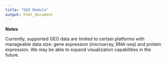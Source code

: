 ```yaml
---
title: "GEO Module"
output: html_document
---
```


**Notes**

Currently, supported GEO data are limited to certain platforms with manageable data size: gene expression (microarray, RNA-seq) and protein expression. We may be able to expand visualization capabilities in the future.

